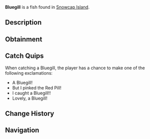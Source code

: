 {{FishInfobox
|image          = Bluegill.png
|rarity         = Common
|sea            = First Sea
|location       = [[Snowcap Island]]
|sublocation    = Saltwater
|sources        = Fishing Rod
|radar_location = 
|xp             = 90
|weather        = Clear
|time           = 
|season         = Summer, Spring
|bait           = Insect
|base_weight    = 0.6
|base_value     = 60
|weight_range   = 0.5
|base_chance    = 85
|base_resil     = 90
}}
'''Bluegill''' is a {{Rarity|Common}} fish found in [[Snowcap Island]].

== Description ==
{{Description|A small, round freshwater fish with bright blue and orange hues, easily recognized by its distinct gill spot. It can be found all over the waters of Snowcap.|Bestiary Entry}}

== Obtainment ==
{{Description|Found in saltwater’s near Snowcap.|Bestiary Hint}}
{{Fish Availability|
Snowcap Island/Surrounding Ocean
|top_rods      = 
Leviathan's Fang Rod\103392.12\57688.74;
Trident Rod\101062.6\59067.73;
Free Spirit Rod\100027.08\58995.38;
Azure Of Lagoon\96466.95\80565.98;
No-Life Rod\95702.38\84837.84;
Flimsy Rod\58987.48\58987.48;
Training Rod\78777.2\78777.2;
Brick Built Rod\78108.64\68727.43;
Fast Rod\85825.06\85279.94;
Seraphic Rod\88843.16\84503.86;
Tempest Rod\89576.89\81526.27;
Poseidon Rod\87012.75\64484.42;
Challenger's Rod\89882.13\77347.44;
Zeus Rod\88076.41\72124.15;
Rod Of The Forgotten Fang\88019.35\77163.9;
Rod Of The Depths\87736.75\70298.15;
Blazebringer Rod\86697.08\69035.59;
Verdant Shear Rod\86615.05\72309.56;
Rod Of The Exalted One\85849.74\59354.24;
Depthseeker Rod\85796.48\70678.53;
Ethereal Prism Rod\85131.09\21202.11;
Avalanche Rod\85011.99\69952.14;
Volcanic Rod\84163.72\67018.32;
Steady Rod\43861.53\36680.44
|recommended   = Trident Rod
}}

== Catch Quips ==
When catching a Bluegill, the player has a chance to make one of the following exclamations:
* A Bluegill!
* But I pinked the Red Pill!
* I caught a Bluegill!!
* Lovely, a Bluegill!

== Change History ==
{{Change History|{{subst:Current Version}}}}

== Navigation ==
{{Fish Navbox|Snowcap Island}}